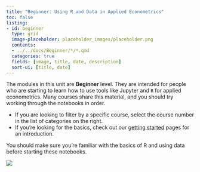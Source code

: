 ```yaml
---
title: "Beginner: Using R and Data in Applied Econometrics"
toc: false
listing:
- id: beginner
  type: grid
  image-placeholder: placeholder_images/placeholder.png
  contents:
  - ../../docs/Beginner/*/*.qmd
  categories: true
  fields: [image, title, date, description]
  sort-ui: [title, date]
---
```


The modules in this unit are **Beginner** level.  They are intended for people who are starting to learn how to use tools like Jupyter and `R` for applied econometrics.  Many courses share this material, and you should try working through the notebooks in order.

* If you are looking to filter by a specific course, select the course number in the list of categories on the right.
* If you're looking for the basics, check out our [getting started](index_getting_started.qmd) pages for an introduction.

You should make sure you're familiar with the basics of R and using data before starting these notebooks.

::: {#beginner}

:::


::: {.hidden}
![](placeholder_images/placeholder.png)
:::